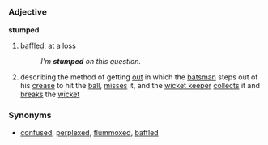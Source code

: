 =={{en}}==

===Adjective===
'''stumped'''
#[[baffle]]d, at a loss
#:''I'm '''stumped''' on this question.''
#{{cricket}} describing the method of getting [[out]] in which the [[batsman]] steps out of his [[crease]] to hit the [[ball]], [[misses]] it, and the [[wicket keeper]] [[collect]]s it and [[break]]s the [[wicket]]

===Synonyms===
*[[confused]], [[perplexed]], [[flummoxed]], [[baffled]]